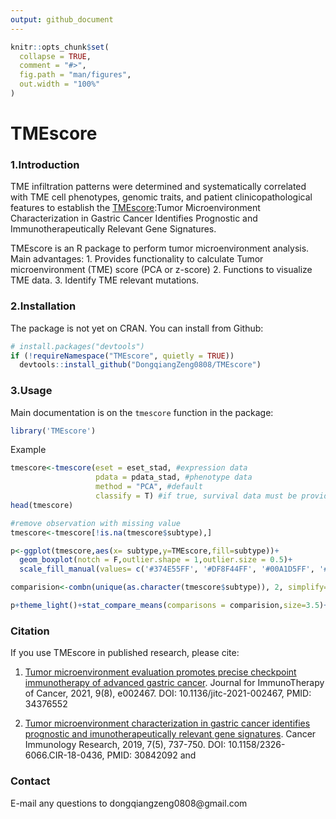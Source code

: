 ```yaml
---
output: github_document
---
```


<!-- README.md is generated from README.Rmd. Please edit that file -->

```r
knitr::opts_chunk$set(
  collapse = TRUE,
  comment = "#>",
  fig.path = "man/figures",
  out.width = "100%"
)
```

# TMEscore

### 1.Introduction
TME infiltration patterns were determined and systematically correlated with TME cell phenotypes, genomic traits, and patient clinicopathological features to establish the [TMEscore](https://cancerimmunolres.aacrjournals.org/content/7/5/737):Tumor Microenvironment Characterization in Gastric Cancer Identifies Prognostic and Immunotherapeutically Relevant Gene Signatures.


TMEscore is an R package to perform tumor microenvironment analysis. 
 Main advantages:
1. Provides functionality to calculate Tumor microenvironment (TME) score (PCA or z-score)
2. Functions to visualize TME data.
3. Identify TME relevant mutations.

### 2.Installation
The package is not yet on CRAN. You can install from Github:
```r
# install.packages("devtools")
if (!requireNamespace("TMEscore", quietly = TRUE))
  devtools::install_github("DongqiangZeng0808/TMEscore")
```

### 3.Usage
Main documentation is on the `tmescore` function in the package:

```r
library('TMEscore')
```

Example
```r
tmescore<-tmescore(eset = eset_stad, #expression data
                   pdata = pdata_stad, #phenotype data
                   method = "PCA", #default
                   classify = T) #if true, survival data must be provided in pdata
head(tmescore)
```
```r
#remove observation with missing value
tmescore<-tmescore[!is.na(tmescore$subtype),]

p<-ggplot(tmescore,aes(x= subtype,y=TMEscore,fill=subtype))+
  geom_boxplot(notch = F,outlier.shape = 1,outlier.size = 0.5)+
  scale_fill_manual(values= c('#374E55FF', '#DF8F44FF', '#00A1D5FF', '#B24745FF'))

comparision<-combn(unique(as.character(tmescore$subtype)), 2, simplify=F)

p+theme_light()+stat_compare_means(comparisons = comparision,size=3.5)+stat_compare_means(size=3.5)
```

### Citation
If you use TMEscore in published research, please cite: 

1. [Tumor microenvironment evaluation promotes precise checkpoint immunotherapy of advanced gastric cancer](https://jitc.bmj.com/content/9/8/e002467). 
Journal for ImmunoTherapy of Cancer, 2021, 9(8), e002467. DOI: 10.1136/jitc-2021-002467, PMID: 34376552

2. [Tumor microenvironment characterization in gastric cancer identifies prognostic and imunotherapeutically relevant gene signatures](https://cancerimmunolres.aacrjournals.org/content/7/5/737). Cancer Immunology Research, 2019, 7(5), 737-750. DOI: 10.1158/2326-6066.CIR-18-0436, PMID: 30842092
and


### Contact
E-mail any questions to dongqiangzeng0808@gmail.com
